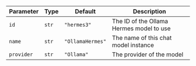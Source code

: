 | Parameter  | Type  | Default          | Description                              |
| ---------- | ----- | ---------------- | ---------------------------------------- |
| `id`       | `str` | `"hermes3"`      | The ID of the Ollama Hermes model to use |
| `name`     | `str` | `"OllamaHermes"` | The name of this chat model instance     |
| `provider` | `str` | `"Ollama"`       | The provider of the model                |

